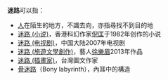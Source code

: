 '''迷路'''可以指：
*[[人|人]]在陌生的地方，不識去向，亦指尋找不到目的地
*[[迷路_(小说)|迷路 (小说)]]，香港科幻作家[[倪匡|倪匡]]于1982年创作的小说
*[[迷路_(电视剧)|迷路 (电视剧)]]，中国大陆2007年电视剧
*[[迷路_(旅遊文學創作)|迷路 (旅遊文學創作)]]，藝人[[徐樂眉|徐樂眉]]2013年作品
*[[迷路_(插畫家)|迷路 (插畫家)]]，台灣圖文作家
*[[骨迷路|骨迷路]]（Bony labyrinth），內耳中的構造
{{消歧义|M|cat=二字作品消歧义}}